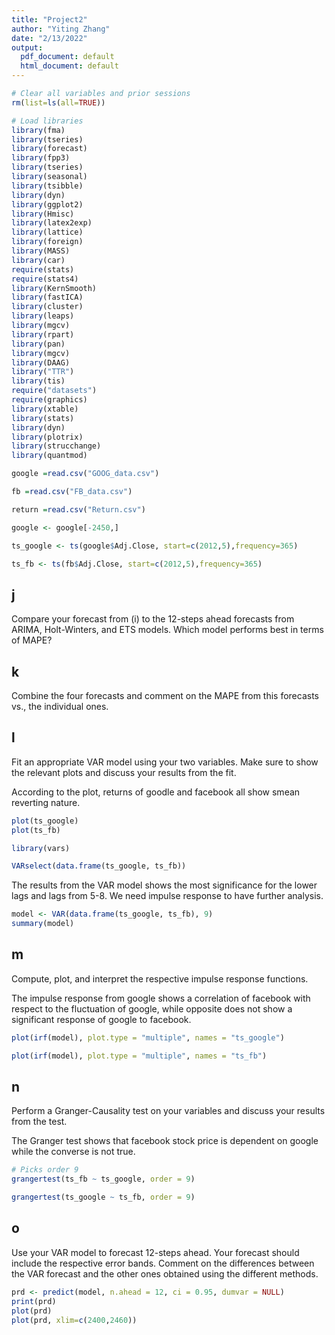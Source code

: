 ---
title: "Project2"
author: "Yiting Zhang"
date: "2/13/2022"
output:
  pdf_document: default
  html_document: default
---

```{r setup, include=FALSE}



# Clear all variables and prior sessions
rm(list=ls(all=TRUE))

# Load libraries
library(fma)
library(tseries)
library(forecast)
library(fpp3)
library(tseries)
library(seasonal)
library(tsibble)
library(dyn)
library(ggplot2)
library(Hmisc)
library(latex2exp)
library(lattice)
library(foreign)
library(MASS)
library(car)
require(stats)
require(stats4)
library(KernSmooth)
library(fastICA)
library(cluster)
library(leaps)
library(mgcv)
library(rpart)
library(pan)
library(mgcv)
library(DAAG)
library("TTR")
library(tis)
require("datasets")
require(graphics)
library(xtable)
library(stats)
library(dyn)
library(plotrix)
library(strucchange)
library(quantmod)
```

```{r}

google =read.csv("GOOG_data.csv")

fb =read.csv("FB_data.csv")

return =read.csv("Return.csv")

google <- google[-2450,]

```

```{r}

ts_google <- ts(google$Adj.Close, start=c(2012,5),frequency=365)

ts_fb <- ts(fb$Adj.Close, start=c(2012,5),frequency=365)

```


## j
Compare your forecast from (i) to the 12-steps ahead forecasts from ARIMA, Holt-Winters,
and ETS models. Which model performs best in terms of MAPE?


## k
Combine the four forecasts and comment on the MAPE from this forecasts vs., the individual
ones.

## l
Fit an appropriate VAR model using your two variables. Make sure to show the relevant plots
and discuss your results from the fit.

According to the plot, returns of goodle and facebook all show smean reverting nature. 

```{r}
plot(ts_google)
plot(ts_fb)
```

```{r}
library(vars)

VARselect(data.frame(ts_google, ts_fb))

```

The results from the VAR model shows the most significance for the lower lags and lags from 5-8. We need impulse response to have further analysis.
```{r}

model <- VAR(data.frame(ts_google, ts_fb), 9)
summary(model)

```


## m
Compute, plot, and interpret the respective impulse response functions.

The impulse response from google shows a correlation of facebook with respect to the fluctuation of google, while opposite does not show a significant response of google to facebook. 

```{r}

plot(irf(model), plot.type = "multiple", names = "ts_google")

plot(irf(model), plot.type = "multiple", names = "ts_fb")


```

## n
Perform a Granger-Causality test on your variables and discuss your results from the test.

The Granger test shows that facebook stock price is dependent on google while the converse is not true.

```{r}
# Picks order 9
grangertest(ts_fb ~ ts_google, order = 9)

grangertest(ts_google ~ ts_fb, order = 9)

```

## o
Use your VAR model to forecast 12-steps ahead. Your forecast should include the respective
error bands. Comment on the differences between the VAR forecast and the other ones
obtained using the different methods.

```{r}

prd <- predict(model, n.ahead = 12, ci = 0.95, dumvar = NULL)
print(prd)
plot(prd)
plot(prd, xlim=c(2400,2460))

```